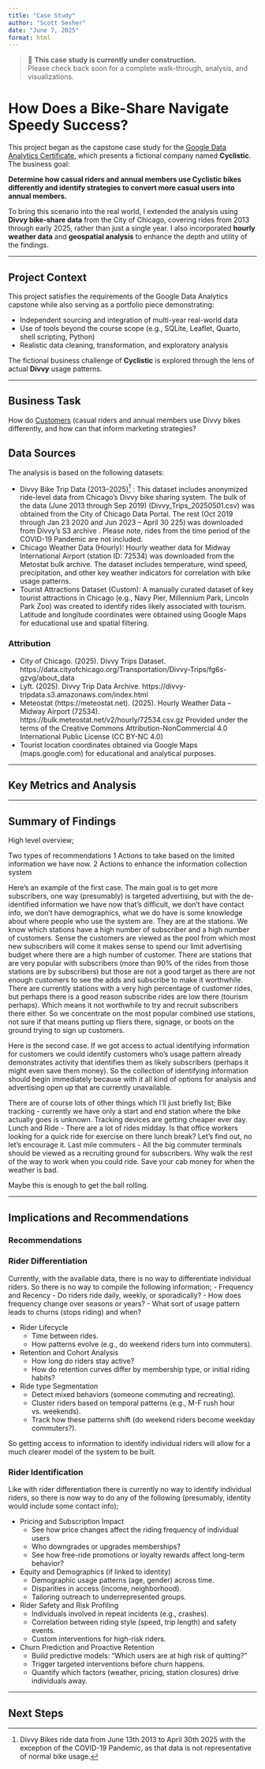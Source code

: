 ```yaml
---
title: "Case Study"
author: "Scott Sesher"
date: "June 7, 2025"
format: html
---
```


> 🚧 **This case study is currently under construction.**  
> Please check back soon for a complete walk-through, analysis, and visualizations.



# How Does a Bike-Share Navigate Speedy Success?

This project began as the capstone case study for the [Google Data Analytics Certificate](https://www.coursera.org/professional-certificates/google-data-analytics), which presents a fictional company named **Cyclistic**. The business goal:  

**Determine how casual riders and annual members use Cyclistic bikes differently and identify strategies to convert more casual users into annual members.**

To bring this scenario into the real world, I extended the analysis using **Divvy bike-share data** from the City of Chicago, covering rides from 2013 through early 2025, rather than just a single year. I also incorporated **hourly weather data** and **geospatial analysis** to enhance the depth and utility of the findings.

---

## Project Context

This project satisfies the requirements of the Google Data Analytics capstone while also serving as a portfolio piece demonstrating:

- Independent sourcing and integration of multi-year real-world data
- Use of tools beyond the course scope (e.g., SQLite, Leaflet, Quarto, shell scripting, Python)
- Realistic data cleaning, transformation, and exploratory analysis

The fictional business challenge of **Cyclistic** is explored through the lens of actual **Divvy** usage patterns.

---

## Business Task

How do [Customers](glossary.qmd) (casual riders and annual members use Divvy bikes differently, and how can that inform marketing strategies?

## Data Sources

The analysis is based on the following datasets:

- Divvy Bike Trip Data (2013–2025)[^note1] : This dataset includes anonymized ride-level data from Chicago’s Divvy bike sharing system. The bulk of the data (June 2013 through Sep 2019) (Divvy_Trips_20250501.csv) was obtained from the City of Chicago Data Portal.  The rest (Oct 2019 through Jan 23 2020 and Jun 2023 – April 30 225) was downloaded from Divvy’s S3 archive .  Please note, rides from the time period of the COVID-19 Pandemic are not included.
- Chicago Weather Data (Hourly): Hourly weather data for Midway International Airport (station ID: 72534) was downloaded from the Metostat bulk archive. The dataset includes temperature, wind speed, precipitation, and other key weather indicators for correlation with bike usage patterns.
- Tourist Attractions Dataset (Custom): A manually curated dataset of key tourist attractions in Chicago (e.g., Navy Pier, Millennium Park, Lincoln Park Zoo) was created to identify rides likely associated with tourism. Latitude and longitude coordinates were obtained using Google Maps for educational use and spatial filtering.

### Attribution
- City of Chicago. (2025). Divvy Trips Dataset. https://data.cityofchicago.org/Transportation/Divvy-Trips/fg6s-gzvg/about_data
- Lyft. (2025). Divvy Trip Data Archive. https://divvy-tripdata.s3.amazonaws.com/index.html
- Meteostat (https://meteostat.net). (2025). Hourly Weather Data – Midway Airport (72534). https://bulk.meteostat.net/v2/hourly/72534.csv.gz  Provided under the terms of the Creative Commons Attribution-NonCommercial 4.0 International Public License (CC BY-NC 4.0)
- Tourist location coordinates obtained via Google Maps (maps.google.com) for educational and analytical purposes.

[^note1]: Divvy Bikes ride data from June 13th 2013 to April 30th 2025 with the exception of the COVID-19 Pandemic, as that data is not representative of normal bike usage.

---

## Key Metrics and Analysis

---

## Summary of Findings

High level overview;
  

  Two types of recommendations
  1  Actions to take based on the limited information we have now.
  2  Actions to enhance the information collection system

Here's an example of the first case.
  The main goal is to get more subscribers, one way (presumably) is targeted advertising, but with the de-identified information we have now that's difficult, we don't have contact info, we don't have demographics, what we do have is some knowledge about where people who use the system are. They are at the stations. We know which stations have a high number of subscriber and a high number of customers. Sense the customers are viewed as the pool from which most new subscribers will come it makes sense to spend our limit advertising budget where there are a high number of customer. There are stations that are very popular with subscribers (more than 90% of the rides from those stations are by subscribers) but those are not a good target as there are not enough customers to see the adds and subscribe to make it worthwhile. There are currently stations with a very high percentage of customer rides, but perhaps there is a good reason subscribe rides are low there (tourism perhaps). Which means it not worthwhile to try and recruit subscribers there either. So we concentrate on the most popular combined use stations, not sure if that means putting up fliers there, signage, or boots on the ground trying to sign up customers.

Here is the second case.
  If we got access to actual identifying information for customers we could identify customers who's usage pattern already demonstrates activity that identifies them as likely subscribers (perhaps it might even save them money). So the collection of identifying information should begin immediately because with it all kind of options for analysis and advertising open up that are currently unavailable.

There are of course lots of other things which I'll just briefly list;
  Bike tracking - currently we have only a start and end station where the bike actually goes is unknown. Tracking devices are getting cheaper ever day.
  Lunch and Ride - There are a lot of rides midday. Is that office workers looking for a quick ride for exercise on there lunch break? Let's find out, no let's encourage it.
  Last mile commuters - All the big commuter terminals should be viewed as a recruiting ground for subscribers. Why walk the rest of the way to work when you could ride. Save your cab money for when the weather is bad.

Maybe this is enough to get the ball rolling.

  

 
---

## Implications and Recommendations


### Recommendations 
  
### Rider Differentiation
Currently, with the available data, there is no way to differentiate individual riders. So there is no way to compile the following information;
-  Frequency and Recency
   - Do riders ride daily, weekly, or sporadically?
   - How does frequency change over seasons or years?
   - What sort of usage pattern leads to churns (stops riding) and when?

-  Rider Lifecycle
   -  Time between rides.
   -  How patterns evolve (e.g., do weekend riders turn into commuters).

-  Retention and Cohort Analysis
   -  How long do riders stay active?
   -  How do retention curves differ by membership type, or initial riding habits?

-  Ride type Segmentation
   -  Detect mixed behaviors (someone commuting and recreating).
   -  Cluster riders based on temporal patterns (e.g., M-F rush hour vs. weekends).
   -  Track how these patterns shift (do weekend riders become weekday commuters?).  

  So getting access to information to identify individual riders will allow for a much clearer model of the system to be built.

### Rider Identification
Like with rider differentiation there is currently no way to identify individual riders, so there is now way to do any of the following (presumably, identity would include some contact info);

-   Pricing and Subscription Impact
    *  See how price changes affect the riding frequency of individual users
    *  Who downgrades or upgrades memberships?
    *  See how free-ride promotions or loyalty rewards affect long-term behavior?

-   Equity and Demographics (if linked to identity)  
    *  Demographic usage patterns (age, gender) across time.
    *  Disparities in access (income, neighborhood).
    *  Tailoring outreach to underrepresented groups.

-   Rider Safety and Risk Profiling      
    *  Individuals involved in repeat incidents (e.g., crashes).
    *  Correlation between riding style (speed, trip length) and safety events.
    *  Custom interventions for high-risk riders.

-   Churn Prediction and Proactive Retention
    *  Build predictive models: “Which users are at high risk of quitting?”
    *  Trigger targeted interventions before churn happens.
    *  Quantify which factors (weather, pricing, station closures) drive individuals away.  

---

## Next Steps


